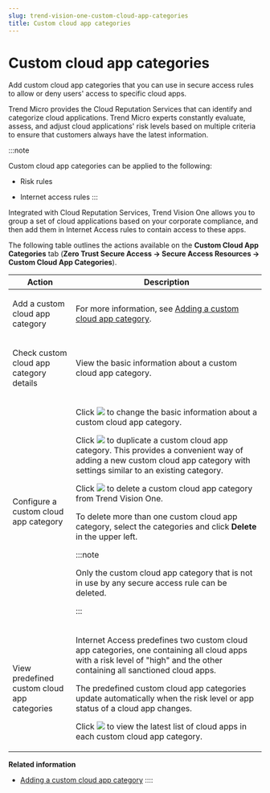 ```yaml
---
slug: trend-vision-one-custom-cloud-app-categories
title: Custom cloud app categories
---
```

# Custom cloud app categories

Add custom cloud app categories that you can use in secure access rules to allow or deny users' access to specific cloud apps.

Trend Micro provides the Cloud Reputation Services that can identify and categorize cloud applications. Trend Micro experts constantly evaluate, assess, and adjust cloud applications' risk levels based on multiple criteria to ensure that customers always have the latest information.

:::note

Custom cloud app categories can be applied to the following:

- Risk rules

- Internet access rules
:::

Integrated with Cloud Reputation Services, Trend Vision One allows you to group a set of cloud applications based on your corporate compliance, and then add them in Internet Access rules to contain access to these apps.

The following table outlines the actions available on the **Custom Cloud App Categories** tab (**Zero Trust Secure Access → Secure Access Resources → Custom Cloud App Categories**).

<table>
<colgroup>
<col style="width: 25%" />
<col style="width: 75%" />
</colgroup>
<thead>
<tr>
<th>Action</th>
<th>Description</th>
</tr>
</thead>
<tbody>
<tr>
<td><p>Add a custom cloud app category</p></td>
<td><p>For more information, see <a href="trend-vision-one-adding-custom-cloud-app-category">Adding a custom cloud app category</a>.</p></td>
</tr>
<tr>
<td><p>Check custom cloud app category details</p></td>
<td><p>View the basic information about a custom cloud app category.</p></td>
</tr>
<tr>
<td><p>Configure a custom cloud app category</p></td>
<td><p>Click <img src="./images/edit_icon=GUID-1F1D1164-5310-4D6D-ACD0-6049C86960AF.webp" /> to change the basic information about a custom cloud app category.</p>
<p>Click <img src="./images/duplicate=e79af1b6-17af-40ad-b942-53ffb9e796d2.webp" /> to duplicate a custom cloud app category. This provides a convenient way of adding a new custom cloud app category with settings similar to an existing category.</p>
<p>Click <img src="./images/trash_icon=GUID-47cf6867-6315-438e-8670-86ff36f22a28.webp" /> to delete a custom cloud app category from Trend Vision One.</p>
<p>To delete more than one custom cloud app category, select the categories and click <strong>Delete</strong> in the upper left.</p>


:::note

<p>Only the custom cloud app category that is not in use by any secure access rule can be deleted.</p>


:::

</td>
</tr>
<tr>
<td><p>View predefined custom cloud app categories</p></td>
<td><p>Internet Access predefines two custom cloud app categories, one containing all cloud apps with a risk level of "high" and the other containing all sanctioned cloud apps.</p>
<p>The predefined custom cloud app categories update automatically when the risk level or app status of a cloud app changes.</p>
<p>Click <img src="./images/Custom_Category_Detail=4fdb9dfd-9bb3-422a-a1ff-971fade887f7.webp" /> to view the latest list of cloud apps in each custom cloud app category.</p></td>
</tr>
</tbody>
</table>

**Related information**

- [Adding a custom cloud app category](adding-custom-cloud-app-category.md "Select a group of cloud apps provided by Cloud Reputation Services to create a new category for your security environment needs.")
::::

